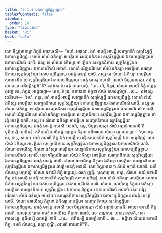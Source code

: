 ```yaml
---
title: "3.1.5 ឯកាហប្បដិច្ឆន្នអព្ភាន"
tableOfContents: false
sidebar:
  order: 16
type: "tipitaka"
basket: "vi"
book: "cula"
---
```



<DynamicBreadcrumb />

<Division number="106" book="cula">

<Paragraph number="526" book="cula">
សោ ចិណ្ណមានត្តោ ភិក្ខូនំ អារោចេសិ—  “អហំ, អាវុសោ, ឯកំ អាបត្តឹ អាបជ្ជឹ សញ្ចេតនិកំ សុក្កវិស្សដ្ឋឹ ឯកាហប្បដិច្ឆន្នំ. សោហំ សំឃំ ឯកិស្សា អាបត្តិយា សញ្ចេតនិកាយ សុក្កវិស្សដ្ឋិយា ឯកាហប្បដិច្ឆន្នាយ ឯកាហបរិវាសំ យាចឹ. តស្ស មេ សំឃោ ឯកិស្សា អាបត្តិយា សញ្ចេតនិកាយ សុក្កវិស្សដ្ឋិយា ឯកាហប្បដិច្ឆន្នាយ ឯកាហបរិវាសំ អទាសិ. សោហំ បរិវុត្ថបរិវាសោ សំឃំ ឯកិស្សា អាបត្តិយា សញ្ចេតនិកាយ សុក្កវិស្សដ្ឋិយា ឯកាហប្បដិច្ឆន្នាយ ឆារត្តំ មានត្តំ យាចឹ. តស្ស មេ សំឃោ ឯកិស្សា អាបត្តិយា សញ្ចេតនិកាយ សុក្កវិស្សដ្ឋិយា ឯកាហប្បដិច្ឆន្នាយ ឆារត្តំ មានត្តំ អទាសិ. សោហំ ចិណ្ណមានត្តោ. កថំ នុ ខោ មយា បដិបជ្ជិតព្ពន៑”តិ? ភគវតោ ឯតមត្ថំ អារោចេសុំ. “តេន ហិ, ភិក្ខវេ, សំឃោ ឧទាយឹ ភិក្ខុំ អព្ភេតុ. ឯវញ្ច បន, ភិក្ខវេ, អព្ភេតព្ពោ—
</Paragraph>

<Paragraph number="527" book="cula">
តេន, ភិក្ខវេ, ឧទាយិនា ភិក្ខុនា សំឃំ ឧបសង្កមិត្វា …បេ…  ឯវមស្ស វចនីយោ—  ‘អហំ, ភន្តេ, ឯកំ អាបត្តឹ អាបជ្ជឹ សញ្ចេតនិកំ សុក្កវិស្សដ្ឋឹ ឯកាហប្បដិច្ឆន្នំ. សោហំ សំឃំ ឯកិស្សា អាបត្តិយា សញ្ចេតនិកាយ សុក្កវិស្សដ្ឋិយា ឯកាហប្បដិច្ឆន្នាយ ឯកាហបរិវាសំ យាចឹ. តស្ស មេ សំឃោ ឯកិស្សា អាបត្តិយា សញ្ចេតនិកាយ សុក្កវិស្សដ្ឋិយា ឯកាហប្បដិច្ឆន្នាយ ឯកាហបរិវាសំ អទាសិ. សោហំ បរិវុត្ថបរិវាសោ សំឃំ ឯកិស្សា អាបត្តិយា សញ្ចេតនិកាយ សុក្កវិស្សដ្ឋិយា ឯកាហប្បដិច្ឆន្នាយ ឆារត្តំ មានត្តំ យាចឹ. តស្ស មេ សំឃោ ឯកិស្សា អាបត្តិយា សញ្ចេតនិកាយ សុក្កវិស្សដ្ឋិយា ឯកាហប្បដិច្ឆន្នាយ ឆារត្តំ មានត្តំ អទាសិ. សោហំ, ភន្តេ, ចិណ្ណមានត្តោ សំឃំ អព្ភានំ យាចាមី’តិ. ទុតិយម្បិ យាចិតព្ពំ. តតិយម្បិ យាចិតព្ពំ. ព្យត្តេន ភិក្ខុនា បដិពលេន សំឃោ ញាបេតព្ពោ—
</Paragraph>

</Division>
<Division number="107" book="cula">

<Paragraph number="528" book="cula">
‘សុណាតុ មេ, ភន្តេ, សំឃោ. អយំ ឧទាយី ភិក្ខុ ឯកំ អាបត្តឹ អាបជ្ជិ សញ្ចេតនិកំ សុក្កវិស្សដ្ឋឹ ឯកាហប្បដិច្ឆន្នំ. សោ សំឃំ ឯកិស្សា អាបត្តិយា សញ្ចេតនិកាយ សុក្កវិស្សដ្ឋិយា ឯកាហប្បដិច្ឆន្នាយ ឯកាហបរិវាសំ យាចិ. សំឃោ ឧទាយិស្ស ភិក្ខុនោ ឯកិស្សា អាបត្តិយា សញ្ចេតនិកាយ សុក្កវិស្សដ្ឋិយា ឯកាហប្បដិច្ឆន្នាយ ឯកាហបរិវាសំ អទាសិ. សោ បរិវុត្ថបរិវាសោ សំឃំ ឯកិស្សា អាបត្តិយា សញ្ចេតនិកាយ សុក្កវិស្សដ្ឋិយា ឯកាហប្បដិច្ឆន្នាយ ឆារត្តំ មានត្តំ យាចិ. សំឃោ ឧទាយិស្ស ភិក្ខុនោ ឯកិស្សា អាបត្តិយា សញ្ចេតនិកាយ សុក្កវិស្សដ្ឋិយា ឯកាហប្បដិច្ឆន្នាយ ឆារត្តំ មានត្តំ អទាសិ. សោ ចិណ្ណមានត្តោ សំឃំ អព្ភានំ យាចតិ. យទិ សំឃស្ស បត្តកល្លំ, សំឃោ ឧទាយឹ ភិក្ខុំ អព្ភេយ្យ. ឯសា ញត្តិ.
</Paragraph>

<Paragraph number="529" book="cula">
សុណាតុ មេ, ភន្តេ, សំឃោ. អយំ ឧទាយី ភិក្ខុ ឯកំ អាបត្តឹ អាបជ្ជិ សញ្ចេតនិកំ សុក្កវិស្សដ្ឋឹ ឯកាហប្បដិច្ឆន្នំ. សោ សំឃំ ឯកិស្សា អាបត្តិយា សញ្ចេតនិកាយ សុក្កវិស្សដ្ឋិយា ឯកាហប្បដិច្ឆន្នាយ ឯកាហបរិវាសំ យាចិ. សំឃោ ឧទាយិស្ស ភិក្ខុនោ ឯកិស្សា អាបត្តិយា សញ្ចេតនិកាយ សុក្កវិស្សដ្ឋិយា ឯកាហប្បដិច្ឆន្នាយ ឯកាហបរិវាសំ អទាសិ. សោ បរិវុត្ថបរិវាសោ សំឃំ ឯកិស្សា អាបត្តិយា សញ្ចេតនិកាយ សុក្កវិស្សដ្ឋិយា ឯកាហប្បដិច្ឆន្នាយ ឆារត្តំ មានត្តំ យាចិ. សំឃោ ឧទាយិស្ស ភិក្ខុនោ ឯកិស្សា អាបត្តិយា សញ្ចេតនិកាយ សុក្កវិស្សដ្ឋិយា ឯកាហប្បដិច្ឆន្នាយ ឆារត្តំ មានត្តំ អទាសិ. សោ ចិណ្ណមានត្តោ សំឃំ អព្ភានំ យាចតិ. សំឃោ ឧទាយឹ ភិក្ខុំ អព្ភេតិ. យស្សាយស្មតោ ខមតិ ឧទាយិស្ស ភិក្ខុនោ អព្ភានំ, សោ តុណ្ហស្ស; យស្ស នក្ខមតិ, សោ ភាសេយ្យ.
</Paragraph>

<Paragraph number="530" book="cula">
ទុតិយម្បិ ឯតមត្ថំ វទាមិ …បេ…  តតិយម្បិ ឯតមត្ថំ វទាមិ …បេ… .
</Paragraph>

<Paragraph number="531" book="cula">
អព្ភិតោ សំឃេន ឧទាយី ភិក្ខុ. ខមតិ សំឃស្ស, តស្មា តុណ្ហី, ឯវមេតំ ធារយាមី’”តិ.
</Paragraph>
</Division>
